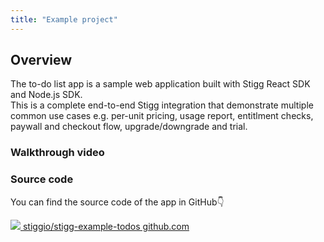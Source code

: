 ```yaml
---
title: "Example project"
---
```


## Overview

The to-do list app is a sample web application built with Stigg React SDK and Node.js SDK.  
This is a complete end-to-end Stigg integration that demonstrate multiple common use cases e.g. per-unit pricing, usage report, entitlment checks, paywall and checkout flow, upgrade/downgrade and trial.

### Walkthrough video

### Source code

You can find the source code of the app in GitHub👇

[ ![](/images/GitHub-Mark.png)  stiggio/stigg-example-todos github.com ](https://github.com/stiggio/stigg-example-todos) 

  